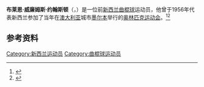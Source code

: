 {{Infobox sportsperson
|name                = 布莱恩·约翰斯顿
|image               = 
|honorific_suffix = 
|fullname =  布莱恩·威廉姆斯·约翰斯顿
|birth_date          = {{Birth date|1933|06|13|df=y}}
|birth_place         =  [[新西兰|新西兰]][[北帕默斯顿|北帕默斯顿]]
|death_date          = {{Death date and age|1998|06|02|1933|06|13|df=y}}
|death_place         = 
|spouse =
|height              = 
|country = [[新西兰|新西兰]]
|sport =  新西兰曲棍球国家队队员
|position            = 
|medaltemplates      = 
}}

'''布莱恩·威廉姆斯·约翰斯顿'''（{{lang-en|Brian William Johnston}}，{{bd|1933年|6月13日|1998年|6月2日}}）是一位前[[新西兰|新西兰]][[曲棍球|曲棍球]]运动员，他曾于1956年代表新西兰参加了当年在[[澳大利亚|澳大利亚]]城市[[墨尔本|墨尔本]]举行的[[奥林匹克运动会|奥林匹克运动会]]。<ref>{{Cite web|url=http://www.olympic.org.nz/nzolympic/athlete/brian-johnston|title=Brian Johnston|accessdate=5 April 2015|year=2013|publisher=New Zealand Olympic Committee|website=|archive-date=2016-02-11|archive-url=https://web.archive.org/web/20160211070107/http://www.olympic.org.nz/nzolympic/athlete/brian-johnston|dead-url=no}}</ref><ref>{{Cite web|url=http://www.sports-reference.com/olympics/athletes/jo/brian-johnston-1.html|title=Brian Johnston bio, stats, and results|accessdate=5 April 2015|date=|publisher=Sports-Reference.com|website=|archive-date=2012-12-18|archive-url=https://web.archive.org/web/20121218023120/http://www.sports-reference.com/olympics/athletes/jo/brian-johnston-1.html|dead-url=no}}</ref>

== 参考资料 ==
{{Reflist}}

[[Category:新西兰运动员|Category:新西兰运动员]]
[[Category:曲棍球运动员|Category:曲棍球运动员]]